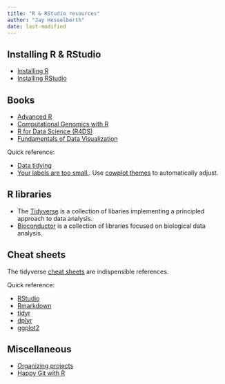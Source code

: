 ```yaml
---
title: "R & RStudio resources"
author: "Jay Hesselberth"
date: last-modified
---
```


## Installing R & RStudio

- [Installing R](https://cran.r-project.org/)
- [Installing RStudio](https://posit.co/download/rstudio-desktop/)

## Books

- [Advanced R](https://adv-r.hadley.nz/)
- [Computational Genomics with R](https://compgenomr.github.io/book/)
- [R for Data Science (R4DS)](https://r4ds.hadley.nz/)
- [Fundamentals of Data Visualization](https://clauswilke.com/dataviz/)

Quick reference:

- [Data tidying](https://r4ds.hadley.nz/data-tidy)
- [Your labels are too small.](https://clauswilke.com/dataviz/small-axis-labels.html). Use [cowplot themes](https://wilkelab.org/cowplot/reference/index.html#section-themes) to automatically adjust.

## R libraries

- The [Tidyverse](https://tidyverse.org) is a collection of libaries implementing a principled approach to data analysis.
- [Bioconductor](https://bioconductor.org) is a collection of libraries focused on biological data analysis.

## Cheat sheets

The tidyverse [cheat sheets](https://rstudio.github.io/cheatsheets/) are indispensible references.

Quick reference:

- [RStudio](https://rstudio.github.io/cheatsheets/html/rstudio-ide.html)
- [Rmarkdown](https://rstudio.github.io/cheatsheets/html/rmarkdown.html)
- [tidyr](https://rstudio.github.io/cheatsheets/html/tidyr.html)
- [dplyr](https://rstudio.github.io/cheatsheets/html/data-transformation.html)
- [ggplot2](https://rstudio.github.io/cheatsheets/html/data-visualization.html)

## Miscellaneous

- [Organizing projects](https://journals.plos.org/ploscompbiol/article?id=10.1371/journal.pcbi.1000424)
- [Happy Git with R](https://happygitwithr.com/)
